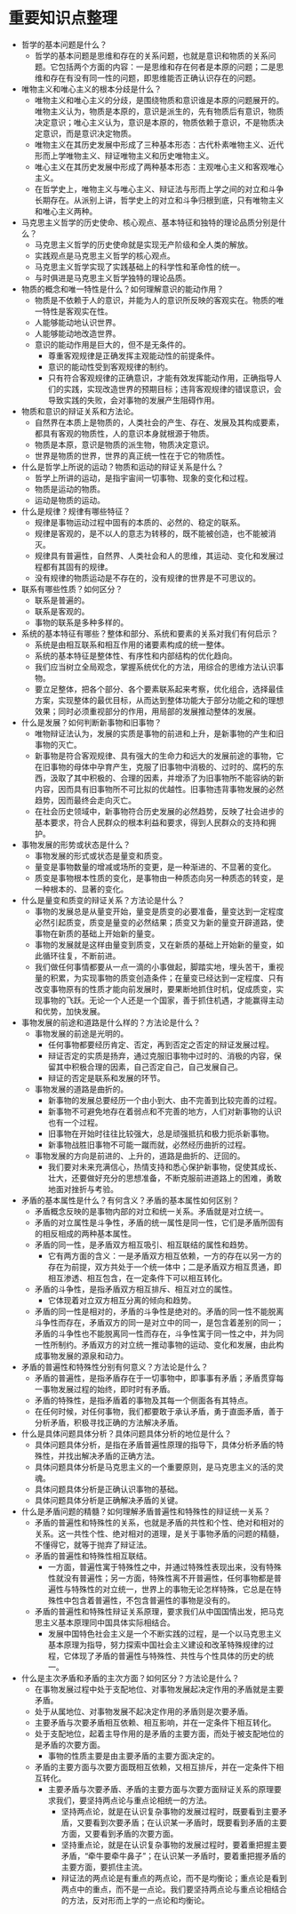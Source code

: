 # 重要知识点整理

*   哲学的基本问题是什么？
    *   哲学的基本问题是思维和存在的关系问题，也就是意识和物质的关系问题。它包括两个方面的内容：一是思维和存在何者是本原的问题；二是思维和存在有没有同一性的问题，即思维能否正确认识存在的问题。
*   唯物主义和唯心主义的根本分歧是什么？
    *   唯物主义和唯心主义的分歧，是围绕物质和意识谁是本原的问题展开的。唯物主义认为，物质是本原的，意识是派生的，先有物质后有意识，物质决定意识；唯心主义认为，意识是本原的，物质依赖于意识，不是物质决定意识，而是意识决定物质。
    *   唯物主义在其历史发展中形成了三种基本形态：古代朴素唯物主义、近代形而上学唯物主义、辩证唯物主义和历史唯物主义。
    *   唯心主义在其历史发展中形成了两种基本形态：主观唯心主义和客观唯心主义。
    *   在哲学史上，唯物主义与唯心主义、辩证法与形而上学之间的对立和斗争长期存在。从派别上讲，哲学史上的对立和斗争归根到底，只有唯物主义和唯心主义两种。
*   马克思主义哲学的历史使命、核心观点、基本特征和独特的理论品质分别是什么？
    *   马克思主义哲学的历史使命就是实现无产阶级和全人类的解放。
    *   实践观点是马克思主义哲学的核心观点。
    *   马克思主义哲学实现了实践基础上的科学性和革命性的统一。
    *   与时俱进是马克思主义哲学独特的理论品质。
*   物质的概念和唯一特性是什么？如何理解意识的能动作用？
    *   物质是不依赖于人的意识，并能为人的意识所反映的客观实在。物质的唯一特性是客观实在性。
    *   人能够能动地认识世界。
    *   人能够能动地改造世界。
    *   意识的能动作用是巨大的，但不是无条件的。
        *   尊重客观规律是正确发挥主观能动性的前提条件。
        *   意识的能动性受到客观规律的制约。
        *   只有符合客观规律的正确意识，才能有效发挥能动作用，正确指导人们的实践，实现改造世界的预期目标；违背客观规律的错误意识，会导致实践的失败，会对事物的发展产生阻碍作用。
*   物质和意识的辩证关系和方法论。
    *   自然界在本质上是物质的，人类社会的产生、存在、发展及其构成要素，都具有客观的物质性，人的意识本身就根源于物质。
    *   物质是本原，意识是物质的派生物，物质决定意识。
    *   世界是物质的世界，世界的真正统一性在于它的物质性。
*   什么是哲学上所说的运动？物质和运动的辩证关系是什么？
    *   哲学上所讲的运动，是指宇宙间一切事物、现象的变化和过程。
    *   物质是运动的物质。
    *   运动是物质的运动。
*   什么是规律？规律有哪些特征？
    *   规律是事物运动过程中固有的本质的、必然的、稳定的联系。
    *   规律是客观的，是不以人的意志为转移的，既不能被创造，也不能被消灭。
    *   规律具有普遍性，自然界、人类社会和人的思维，其运动、变化和发展过程都有其固有的规律。
    *   没有规律的物质运动是不存在的，没有规律的世界是不可思议的。
*   联系有哪些性质？如何区分？
    *   联系是普遍的。
    *   联系是客观的。
    *   事物的联系是多种多样的。
*   系统的基本特征有哪些？整体和部分、系统和要素的关系对我们有何启示？
    *   系统是由相互联系和相互作用的诸要素构成的统一整体。
    *   系统的基本特征是整体性、有序性和内部结构的优化趋向。
    *   我们应当树立全局观念，掌握系统优化的方法，用综合的思维方法认识事物。
    *   要立足整体，把各个部分、各个要素联系起来考察，优化组合，选择最佳方案，实现整体的最优目标，从而达到整体功能大于部分功能之和的理想效果；同时必须重视部分的作用，用局部的发展推动整体的发展。
*   什么是发展？如何判断新事物和旧事物？
    *   唯物辩证法认为，发展的实质是事物的前进和上升，是新事物的产生和旧事物的灭亡。
    *   新事物是符合客观规律、具有强大的生命力和远大的发展前途的事物，它在旧事物的母体中孕育产生，克服了旧事物中消极的、过时的、腐朽的东西，汲取了其中积极的、合理的因素，并增添了为旧事物所不能容纳的新内容，因而具有旧事物所不可比拟的优越性。旧事物违背事物发展的必然趋势，因而最终会走向灭亡。
    *   在社会历史领域中，新事物符合历史发展的必然趋势，反映了社会进步的基本要求，符合人民群众的根本利益和要求，得到人民群众的支持和拥护。
*   事物发展的形势或状态是什么？
    *   事物发展的形式或状态是量变和质变。
    *   量变是事物数量的增减或场所的变更，是一种渐进的、不显著的变化。
    *   质变是事物根本性质的变化，是事物由一种质态向另一种质态的转变，是一种根本的、显著的变化。
*   什么是量变和质变的辩证关系？方法论是什么？
    *   事物的发展总是从量变开始，量变是质变的必要准备，量变达到一定程度必然引起质变，质变是量变的必然结果；质变又为新的量变开辟道路，使事物在新质的基础上开始新的量变。
    *   事物的发展就是这样由量变到质变，又在新质的基础上开始新的量变，如此循环往复，不断前进。
    *   我们做任何事情都要从一点一滴的小事做起，脚踏实地，埋头苦干，重视量的积累，为实现事物的质变创造条件；在量变已经达到一定程度、只有改变事物原有的性质才能向前发展时，要果断地抓住时机，促成质变，实现事物的飞跃。无论一个人还是一个国家，善于抓住机遇，才能赢得主动和优势，加快发展。
*   事物发展的前途和道路是什么样的？方法论是什么？
    *   事物发展的前途是光明的。
        *   任何事物都要经历肯定、否定，再到否定之否定的辩证发展过程。
        *   辩证否定的实质是扬弃，通过克服旧事物中过时的、消极的内容，保留其中积极合理的因素，自己否定自己，自己发展自己。
        *   辩证的否定是联系和发展的环节。
    *   事物发展的道路是曲折的。
        *   新事物的发展总要经历一个由小到大、由不完善到比较完善的过程。
        *   新事物不可避免地存在着弱点和不完善的地方，人们对新事物的认识也有一个过程。
        *   旧事物在开始时往往比较强大，总是顽强抵抗和极力扼杀新事物。
        *   新事物战胜旧事物不可能一蹴而就，必然经历曲折的过程。
    *   事物发展的方向是前进的、上升的，道路是曲折的、迂回的。
        *   我们要对未来充满信心，热情支持和悉心保护新事物，促使其成长、壮大，还要做好充分的思想准备，不断克服前进道路上的困难，勇敢地面对挫折与考验。
*   矛盾的基本属性是什么？有何含义？矛盾的基本属性如何区别？
    *   矛盾概念反映的是事物内部的对立和统一关系。矛盾就是对立统一。
    *   矛盾的对立属性是斗争性，矛盾的统一属性是同一性，它们是矛盾所固有的相反相成的两种基本属性。
    *   矛盾的同一性，是矛盾双方相互吸引、相互联结的属性和趋势。
        *   它有两方面的含义：一是矛盾双方相互依赖，一方的存在以另一方的存在为前提，双方共处于一个统一体中；二是矛盾双方相互贯通，即相互渗透、相互包含，在一定条件下可以相互转化。
    *   矛盾的斗争性，是指矛盾双方相互排斥、相互对立的属性。
        *   它体现着对立双方相互分离的倾向和趋势。
    *   矛盾的同一性是相对的，矛盾的斗争性是绝对的。矛盾的同一性不能脱离斗争性而存在，矛盾双方的同一是对立中的同一，是包含着差别的同一；矛盾的斗争性也不能脱离同一性而存在，斗争性寓于同一性之中，并为同一性所制约。矛盾双方的对立统一推动事物的运动、变化和发展，由此构成事物发展的源泉和动力。
*   矛盾的普遍性和特殊性分别有何意义？方法论是什么？
    *   矛盾的普遍性，是指矛盾存在于一切事物中，即事事有矛盾；矛盾贯穿每一事物发展过程的始终，即时时有矛盾。
    *   矛盾的特殊性，是指矛盾着的事物及其每一个侧面各有其特点。
    *   在任何时候，对任何事物，我们都要敢于承认矛盾，勇于直面矛盾，善于分析矛盾，积极寻找正确的方法解决矛盾。
*   什么是具体问题具体分析？具体问题具体分析的地位是什么？
    *   具体问题具体分析，是指在矛盾普遍性原理的指导下，具体分析矛盾的特殊性，并找出解决矛盾的正确方法。
    *   具体问题具体分析是马克思主义的一个重要原则，是马克思主义的活的灵魂。
    *   具体问题具体分析是正确认识事物的基础。
    *   具体问题具体分析是正确解决矛盾的关键。
*   什么是矛盾问题的精髓？如何理解矛盾普遍性和特殊性的辩证统一关系？
    *   矛盾的普遍性和特殊性的关系，也就是矛盾的共性和个性、绝对和相对的关系。这一共性个性、绝对相对的道理，是关于事物矛盾的问题的精髓，不懂得它，就等于抛弃了辩证法。
    *   矛盾的普遍性和特殊性相互联结。
        *   一方面，普遍性寓于特殊性之中，并通过特殊性表现出来，没有特殊性就没有普遍性；另一方面，特殊性离不开普遍性，任何事物都是普遍性与特殊性的对立统一，世界上的事物无论怎样特殊，它总是在特殊性中包含着普遍性，不包含普遍性的事物是没有的。
    *   矛盾的普遍性和特殊性辩证关系原理，要求我们从中国国情出发，把马克思主义基本原理同中国具体实际相结合。
        *   发展中国特色社会主义是一个不断实践的过程，是一个以马克思主义基本原理为指导，努力探索中国社会主义建设和改革特殊规律的过程，它体现了矛盾的普遍性与特殊性、共性与个性具体的历史的统一。
*   什么是主次矛盾和矛盾的主次方面？如何区分？方法论是什么？
    *   在事物发展过程中处于支配地位、对事物发展起决定作用的矛盾就是主要矛盾。
    *   处于从属地位、对事物发展不起决定作用的矛盾则是次要矛盾。
    *   主要矛盾与次要矛盾相互依赖、相互影响，并在一定条件下相互转化。
    *   处于支配地位，起着主导作用的是矛盾的主要方面，而处于被支配地位的是矛盾的次要方面。
        *   事物的性质主要是由主要矛盾的主要方面决定的。
    *   矛盾的主要方面与次要方面既相互依赖，又相互排斥，并在一定条件下相互转化。
        *   主要矛盾与次要矛盾、矛盾的主要方面与次要方面辩证关系的原理要求我们，要坚持两点论与重点论相统一的方法。
            *   坚持两点论，就是在认识复杂事物的发展过程时，既要看到主要矛盾，又要看到次要矛盾；在认识某一矛盾时，既要看到矛盾的主要方面，又要看到矛盾的次要方面。
            *   坚持重点论，就是在认识复杂事物的发展过程时，要着重把握主要矛盾，“牵牛要牵牛鼻子”；在认识某一矛盾时，要着重把握矛盾的主要方面，要抓住主流。
            *   辩证法的两点论是有重点的两点论，而不是均衡论；重点论是看到两点中的重点，而不是一点论。我们要坚持两点论与重点论相结合的方法，反对形而上学的一点论和均衡论。